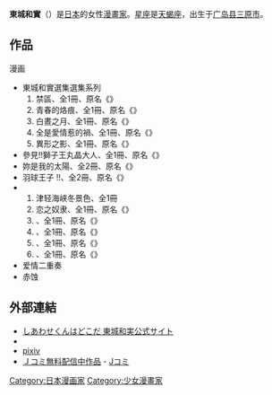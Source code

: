 {{Japanese|japanese=東城 和実|kana=とうじょう かずみ|romaji=Tōjō Kazumi}}
{{漫画}}
'''東城和實'''（{{bd|1962年|11月19日}}）是[[日本|日本]]的女性[[漫畫家|漫畫家]]。[[星座|星座]]是[[天蝎座|天蝎座]]，出生于[[广岛县|广岛县]][[三原市|三原市]]。

==作品==
;漫画
*東城和實選集選集系列
*#禁區、全1冊、原名《{{lang|ja|禁区}}》
*#青春的烙痕、全1冊、原名《{{lang|ja|青春のためいき}}》
*#白晝之月、全1冊、原名《{{lang|ja|MORNING MOON}}》
*#全是愛情惹的禍、全1冊、原名《{{lang|ja|若者のモラル}}》
*#異形之影、全1冊、原名《{{lang|ja|異形の影}}》
*參見!!獅子王丸晶大人、全1冊、原名《{{lang|ja|見参!獅子王丸晶様}}》
*妳是我的太陽、全2冊、原名《{{lang|ja|君は僕の太陽だ}}》
*羽球王子 !!、全2冊、原名《{{lang|ja|いちばんっ!!}}》
* {{link-ja|黑色郁金香系列|黒いチューリップ_(漫画)}}
*#津轻海峡冬景色、全1冊
*#恋之奴隶、全1冊、原名《{{lang|ja|恋の奴隷}}》
*#、全1冊、原名《{{lang|ja|明日は咲こう花咲こう}}》
*#、全1冊、原名《{{lang|ja|悲しいほどお天気}}》
*#、全1冊、原名《{{lang|ja|天使の誘惑}}》
*#、全1冊、原名《{{lang|ja|愛と死をみつめて}}》
*爱情二重奏
*赤蚀

==外部連結==
* [https://web.archive.org/web/20140126013519/http://www.jttk.zaq.ne.jp/shiawasekun/ しあわせくんはどこだ 東城和実公式サイト]
* {{twitter|kazumi_tojyo}}
* [http://www.pixiv.net/member.php?id=1659111 pixiv] {{Wayback|url=http://www.pixiv.net/member.php?id=1659111 |date=20170107073555 }}
* [http://www.j-comi.jp/title/index/query:東城和実 Ｊコミ無料配信中作品] {{Wayback|url=http://www.j-comi.jp/title/index/query%3A%E6%9D%B1%E5%9F%8E%E5%92%8C%E5%AE%9F |date=20131007033433 }} - [[Jコミ|Jコミ]]

{{DEFAULTSORT:Toujou Kazumi}}
[[Category:日本漫画家|Category:日本漫画家]]
[[Category:少女漫畫家|Category:少女漫畫家]]
{{Japanese cartoonist-stub}}